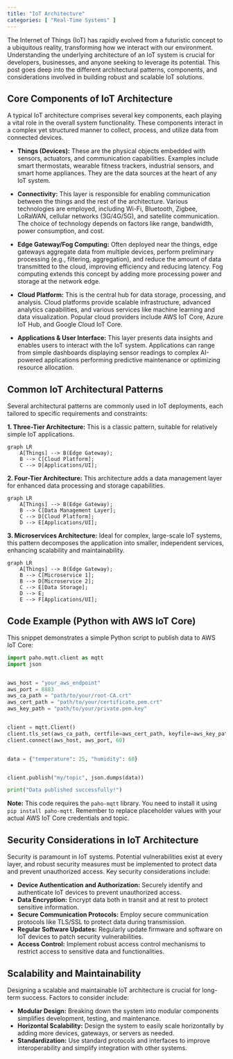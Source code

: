 ```yaml
---
title: "IoT Architecture"
categories: [ "Real-Time Systems" ]
---
```



The Internet of Things (IoT) has rapidly evolved from a futuristic concept to a ubiquitous reality, transforming how we interact with our environment.  Understanding the underlying architecture of an IoT system is crucial for developers, businesses, and anyone seeking to leverage its potential.  This post goes deep into the different architectural patterns, components, and considerations involved in building robust and scalable IoT solutions.

## Core Components of IoT Architecture

A typical IoT architecture comprises several key components, each playing a vital role in the overall system functionality.  These components interact in a complex yet structured manner to collect, process, and utilize data from connected devices.

* **Things (Devices):** These are the physical objects embedded with sensors, actuators, and communication capabilities.  Examples include smart thermostats, wearable fitness trackers, industrial sensors, and smart home appliances.  They are the data sources at the heart of any IoT system.

* **Connectivity:** This layer is responsible for enabling communication between the things and the rest of the architecture.  Various technologies are employed, including Wi-Fi, Bluetooth, Zigbee, LoRaWAN, cellular networks (3G/4G/5G), and satellite communication.  The choice of technology depends on factors like range, bandwidth, power consumption, and cost.

* **Edge Gateway/Fog Computing:** Often deployed near the things, edge gateways aggregate data from multiple devices, perform preliminary processing (e.g., filtering, aggregation), and reduce the amount of data transmitted to the cloud, improving efficiency and reducing latency.  Fog computing extends this concept by adding more processing power and storage at the network edge.

* **Cloud Platform:** This is the central hub for data storage, processing, and analysis.  Cloud platforms provide scalable infrastructure, advanced analytics capabilities, and various services like machine learning and data visualization.  Popular cloud providers include AWS IoT Core, Azure IoT Hub, and Google Cloud IoT Core.

* **Applications & User Interface:** This layer presents data insights and enables users to interact with the IoT system.  Applications can range from simple dashboards displaying sensor readings to complex AI-powered applications performing predictive maintenance or optimizing resource allocation.


## Common IoT Architectural Patterns

Several architectural patterns are commonly used in IoT deployments, each tailored to specific requirements and constraints:

**1.  Three-Tier Architecture:**  This is a classic pattern, suitable for relatively simple IoT applications.

```mermaid
graph LR
    A[Things] --> B(Edge Gateway);
    B --> C[Cloud Platform];
    C --> D[Applications/UI];
```

**2.  Four-Tier Architecture:** This architecture adds a data management layer for enhanced data processing and storage capabilities.

```mermaid
graph LR
    A[Things] --> B(Edge Gateway);
    B --> C[Data Management Layer];
    C --> D[Cloud Platform];
    D --> E[Applications/UI];
```

**3.  Microservices Architecture:**  Ideal for complex, large-scale IoT systems, this pattern decomposes the application into smaller, independent services, enhancing scalability and maintainability.

```mermaid
graph LR
    A[Things] --> B(Edge Gateway);
    B --> C[Microservice 1];
    B --> D[Microservice 2];
    C --> E[Data Storage];
    D --> E;
    E --> F[Applications/UI];
```


## Code Example (Python with AWS IoT Core)

This snippet demonstrates a simple Python script to publish data to AWS IoT Core:

```python
import paho.mqtt.client as mqtt
import json


aws_host = "your_aws_endpoint"
aws_port = 8883
aws_ca_path = "path/to/your/root-CA.crt"
aws_cert_path = "path/to/your/certificate.pem.crt"
aws_key_path = "path/to/your/private.pem.key"


client = mqtt.Client()
client.tls_set(aws_ca_path, certfile=aws_cert_path, keyfile=aws_key_path)
client.connect(aws_host, aws_port, 60)


data = {"temperature": 25, "humidity": 60}


client.publish("my/topic", json.dumps(data))

print("Data published successfully!")
```

**Note:** This code requires the `paho-mqtt` library. You need to install it using `pip install paho-mqtt`.  Remember to replace placeholder values with your actual AWS IoT Core credentials and topic.


## Security Considerations in IoT Architecture

Security is paramount in IoT systems.  Potential vulnerabilities exist at every layer, and robust security measures must be implemented to protect data and prevent unauthorized access.  Key security considerations include:

* **Device Authentication and Authorization:**  Securely identify and authenticate IoT devices to prevent unauthorized access.
* **Data Encryption:** Encrypt data both in transit and at rest to protect sensitive information.
* **Secure Communication Protocols:**  Employ secure communication protocols like TLS/SSL to protect data during transmission.
* **Regular Software Updates:** Regularly update firmware and software on IoT devices to patch security vulnerabilities.
* **Access Control:** Implement robust access control mechanisms to restrict access to sensitive data and functionalities.


## Scalability and Maintainability

Designing a scalable and maintainable IoT architecture is crucial for long-term success.  Factors to consider include:

* **Modular Design:**  Breaking down the system into modular components simplifies development, testing, and maintenance.
* **Horizontal Scalability:** Design the system to easily scale horizontally by adding more devices, gateways, or servers as needed.
* **Standardization:** Use standard protocols and interfaces to improve interoperability and simplify integration with other systems.




